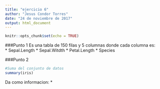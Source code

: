 ---
title: "ejercicio 6"
author: "Jesus Condor Torres"
date: "24 de noviembre de 2017"
output: html_document
---

```{r setup, include=FALSE}
knitr::opts_chunk$set(echo = TRUE)
```

###Punto 1
Es una tabla de 150 filas y 5 columnas donde cada columna es:
* Sepal.Length
* Sepal.Witdth
* Petal.Length
* Species

###Punto 2
```{r summary}
#Suma del conjunto de datos
summary(iris)
```
Da como informacion:
* 